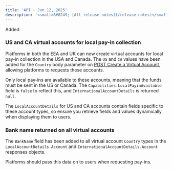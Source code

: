 ```yaml
---
title: 'API - Jun 12, 2025'  
description: '<small>&#8249; [All release notes](/release-notes)</small>'
---
```


<div class="release-notes-page">

<div class="pill pill-green">Added</div>

### US and CA virtual accounts for local pay-in collection

Platforms in both the EEA and UK can now create virtual accounts for local pay-in collection in the USA and Canada. The `US` and `CA` values have been added for the `Country` body parameter on [POST Create a Virtual Account](/api-reference/virtual-accounts/create-virtual-account), allowing platforms to requests these accounts.

Only local pay-ins are available to these accounts, meaning that the funds must be sent in the US or Canada. The `Capabilities.LocalPayinAvailable` field is `false` to reflect this, and `InternationalAccountDetails` is returned `null`. 

The `LocalAccountDetails` for US and CA accounts contain fields specific to these account types, so ensure you retrieve fields and values dynamically when displaying them to users. 

### Bank name returned on all virtual accounts

The `BankName` field has been added to all virtual account `Country` types in the `LocalAccountDetails.Account` and `InternationalAccountDetails.Account` responses objects. 

Platforms should pass this data on to users when requesting pay-ins. 

</div>